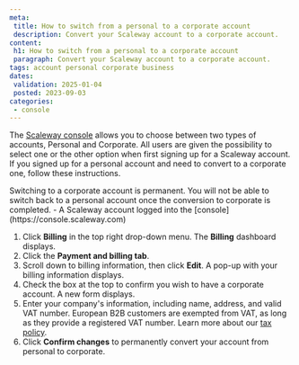 ```yaml
---
meta:
 title: How to switch from a personal to a corporate account
 description: Convert your Scaleway account to a corporate account.
content:
 h1: How to switch from a personal to a corporate account
 paragraph: Convert your Scaleway account to a corporate account.
tags: account personal corporate business
dates:
 validation: 2025-01-04
 posted: 2023-09-03
categories:
 - console
---
```


The [Scaleway console](https://console.scaleway.com) allows you to choose between two types of accounts, Personal and Corporate. All users are given the possibility to select one or the other option when first signing up for a Scaleway account. If you signed up for a personal account and need to convert to a corporate one, follow these instructions.

<Message type="important">
 Switching to a corporate account is permanent. You will not be able to switch back to a personal account once the conversion to corporate is completed.
</Message>

<Macro id="requirements" />
- A Scaleway account logged into the [console](https://console.scaleway.com)

1. Click **Billing** in the top right drop-down menu. The **Billing** dashboard displays.
2. Click the **Payment and billing tab**.
3. Scroll down to billing information, then click <Icon name="edit" /> **Edit**. A pop-up with your billing information displays.
    <Lightbox src="scaleway-billing-personal-info.webp" alt="" />
4. Check the box at the top to confirm you wish to have a corporate account. A new form displays.
    <Lightbox src="scaleway-billing-corporate-info.webp" alt="" />
5. Enter your company's information, including name, address, and valid VAT number.
    <Message type="note">
    European B2B customers are exempted from VAT, as long as they provide a registered VAT number. Learn more about our [tax policy](/billing/faq/#do-the-prices-shown-on-the-website-include-eu-vat).
    </Message>
6. Click **Confirm changes** to permanently convert your account from personal to corporate.